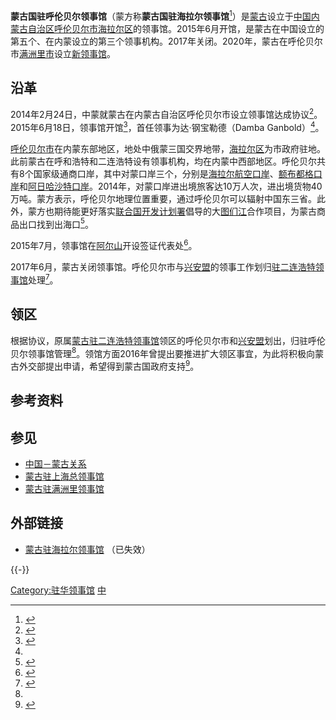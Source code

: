 {{Infobox diplomatic mission
| name= 蒙古国驻呼伦贝尔领事馆<br>[[File:State_emblem_of_Mongolia.svg|100px]]
| native_name= 
| image= 
| location={{CHN}}[[内蒙古自治区|内蒙古自治区]][[呼伦贝尔市|呼伦贝尔]]
| address = 呼伦贝尔市海拉尔区河西白桦西路6号<ref name="info">{{cite web |url=https://www.fmprc.gov.cn/web/gjhdq_676201/gj_676203/yz_676205/1206_676740/1206x1_676754/ggzwwjjgxx_676758/t1201256.shtml |title=蒙古国驻呼伦贝尔领事馆 |publisher=中华人民共和国外交部 |date=2017-02 |accessdate=2021-01-21 |archive-date=2021-01-28 |archive-url=https://web.archive.org/web/20210128114158/https://www.fmprc.gov.cn/web/gjhdq_676201/gj_676203/yz_676205/1206_676740/1206x1_676754/ggzwwjjgxx_676758/t1201256.shtml |dead-url=no }}</ref>
| consul_general= 
| department={{MNG}}[[蒙古外交部|外交部]]
| jurisdiction= [[呼伦贝尔市|呼伦贝尔市]]、[[兴安盟|兴安盟]]
| website= [http://www.hailar.consul.mn/index.php 蒙古驻海拉尔领事馆]（已失效）
}}

'''蒙古国驻呼伦贝尔领事馆'''（蒙方称'''蒙古国驻海拉尔领事馆'''<ref>{{mn icon}}{{cite web |url=http://www.hailar.consul.mn/index.php |title=THE OFFICIAL WEBSITE OF CONSULATE OF MONGOLIA IN HAILAR |publisher=蒙古国驻海拉尔领事馆 |date= |accessdate= |archive-date=2017-06-26 |archive-url=https://web.archive.org/web/20170626122349/http://hailar.consul.mn/ |dead-url=no }}</ref>）是[[蒙古|蒙古]]设立于[[中国|中国]][[内蒙古自治区|内蒙古自治区]][[呼伦贝尔市|呼伦贝尔市]][[海拉尔区|海拉尔区]]的领事馆。2015年6月开馆，是蒙古在中国设立的第五个、在内蒙设立的第三个领事机构。2017年关闭。2020年，蒙古在呼伦贝尔市[[满洲里市|满洲里市]]设立[[蒙古驻满洲里领事馆|新领事馆]]。

==沿革==
2014年2月24日，中蒙就蒙古在内蒙古自治区呼伦贝尔市设立领事馆达成协议<ref name="treaty">{{cite web |url=http://treaty.mfa.gov.cn/Treaty/web/detail1.jsp?objid=1531877027429 |title=中华人民共和国政府与蒙古国政府关于蒙古在呼伦贝尔设立领事馆的换文 |website=中华人民共和国条约数据库 |publisher=中华人民共和国外交部 |date= |accessdate=2021-01-21 |archive-date=2021-01-28 |archive-url=https://web.archive.org/web/20210128012912/http://treaty.mfa.gov.cn/Treaty/web/detail1.jsp?objid=1531877027429 |dead-url=no }}</ref>。2015年6月18日，领事馆开馆<ref>{{cite news |author=邹俭朴 |url=http://www.xinhuanet.com/world/2015-06/19/c_1115668918.htm |title=蒙古国在呼伦贝尔设立领事馆 |publisher=新华网 |date=2015-06-19 |accessdate=2021-01-21 |archive-date=2021-01-28 |archive-url=https://web.archive.org/web/20210128095350/http://www.xinhuanet.com/world/2015-06/19/c_1115668918.htm |dead-url=no }}</ref>，首任领事为达·钢宝勒德（Damba Ganbold）<ref name="info"/>。

[[呼伦贝尔市|呼伦贝尔市]]在内蒙东部地区，地处中俄蒙三国交界地带，[[海拉尔区|海拉尔区]]为市政府驻地。此前蒙古在呼和浩特和二连浩特设有领事机构，均在内蒙中西部地区。呼伦贝尔共有8个国家级通商口岸，其中对蒙口岸三个，分别是[[海拉尔航空口岸|海拉尔航空口岸]]、[[额布都格口岸|额布都格口岸]]和[[阿日哈沙特口岸|阿日哈沙特口岸]]。2014年，对蒙口岸进出境旅客达10万人次，进出境货物40万吨。蒙方表示，呼伦贝尔地理位置重要，通过呼伦贝尔可以辐射中国东三省。此外，蒙方也期待能更好落实[[联合国开发计划署|联合国开发计划署]]倡导的大[[图们江|图们江]]合作项目，为蒙古商品出口找到出海口<ref>{{cite web |url=http://swj.hlbe.gov.cn/index.aspx?lanmuid=81&sublanmuid=1048&id=1115 |title=市商务局与蒙古国驻呼伦贝尔领事馆就进一步加强中蒙地区间经贸合作进行会谈  |publisher=呼伦贝尔市商务局  |date=2014-10-28 |accessdate=2021-01-21 }}</ref>。

2015年7月，领事馆在[[阿尔山|阿尔山]]开设签证代表处<ref>{{cite news |author=杨光 |url=http://aershan.nmgnews.com.cn/system/2015/07/22/011731660.shtml |title=蒙古国驻呼伦贝尔领事馆在阿尔山市成立签证代表处 |publisher=阿尔山市新闻网 |date=2015-07-22 |accessdate=2021-01-21 |archive-date=2021-01-28 |archive-url=https://web.archive.org/web/20210128194542/http://aershan.nmgnews.com.cn/system/2015/07/22/011731660.shtml |dead-url=no }}</ref>。

2017年6月，蒙古关闭领事馆。呼伦贝尔市与[[兴安盟|兴安盟]]的领事工作划归[[蒙古驻二连浩特领事馆|驻二连浩特领事馆]]处理<ref>{{en}}{{cite news |author=Tuguldur.G |url=https://montsame.mn/en/read/133350 |title=Establishing consulate in Manchuria discussed |publisher=[[蒙古通讯社|Montsame]] |date=2018-01-31 |accessdate=2021-01-21 |archive-date=2021-01-29 |archive-url=https://web.archive.org/web/20210129012634/https://montsame.mn/en/read/133350 |dead-url=no }}</ref>。

==领区==
根据协议，原属[[蒙古驻二连浩特领事馆|蒙古驻二连浩特领事馆]]领区的呼伦贝尔市和[[兴安盟|兴安盟]]划出，归驻呼伦贝尔领事馆管理<ref name="treaty"/>。领馆方面2016年曾提出要推进扩大领区事宜，为此将积极向蒙古外交部提出申请，希望得到蒙古国政府支持<ref>{{cite web |url=http://wsb.hlbe.gov.cn/Item/Show.asp?id=1303&m=1 |title=陈智副市长会见蒙古国驻呼伦贝尔领事 |publisher=呼伦贝尔市政府外事办公室 |date=2016-11-17 |accessdate=2021-01-21 |archive-date=2021-01-28 |archive-url=https://web.archive.org/web/20210128151048/http://wsb.hlbe.gov.cn/Item/Show.asp?id=1303&m=1 |dead-url=no }}</ref>。

==参考资料==
{{reflist}}

==参见==
* [[中国－蒙古关系|中国－蒙古关系]]
* [[蒙古驻上海总领事馆|蒙古驻上海总领事馆]]
* [[蒙古驻满洲里领事馆|蒙古驻满洲里领事馆]]

==外部链接==
*  {{mn icon}}[http://www.hailar.consul.mn/index.php 蒙古驻海拉尔领事馆] {{Wayback|url=http://www.hailar.consul.mn/index.php |date=20170626122349 }}（已失效）

{{-}}
{{驻中华人民共和国外交机构|state=collapsed}}

[[Category:驻华领事馆|Category:驻华领事馆]]
[[Category:蒙古駐外機構|中]]